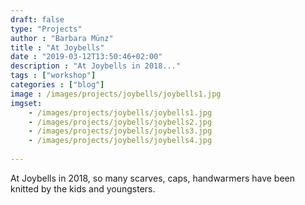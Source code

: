 ---
draft: false
type: "Projects"
author : "Barbara Münz"
title : "At Joybells" 
date : "2019-03-12T13:50:46+02:00"  
description : "At Joybells in 2018..." 
tags : ["workshop"] 
categories : ["blog"] 
image : /images/projects/joybells/joybells1.jpg
imgset:
    - /images/projects/joybells/joybells1.jpg
    - /images/projects/joybells/joybells2.jpg
    - /images/projects/joybells/joybells3.jpg
    - /images/projects/joybells/joybells4.jpg
    
---

At Joybells in 2018, so many scarves, caps, handwarmers have been knitted by the kids and youngsters.

